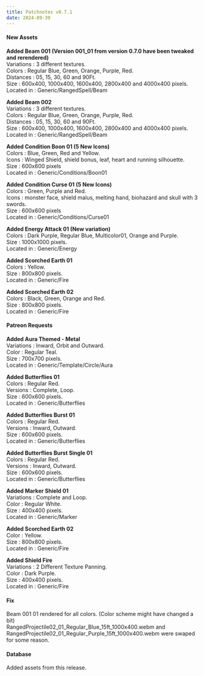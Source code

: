 ```yaml
---
title: Patchnotes v0.7.1
date: 2024-09-30
---
```


#### New Assets

**Added Beam 001 (Version 001_01 from version 0.7.0 have been tweaked and rerendered)**  
Variations : 3 different textures.  
Colors : Regular Blue, Green, Orange, Purple, Red.  
Distances : 05, 15, 30, 60 and 90Ft.  
Size : 600x400, 1000x400, 1600x400, 2800x400 and 4000x400 pixels.  
Located in : Generic/RangedSpell/Beam

**Added Beam 002**  
Variations : 3 different textures.  
Colors : Regular Blue, Green, Orange, Purple, Red.  
Distances : 05, 15, 30, 60 and 90Ft.  
Size : 600x400, 1000x400, 1600x400, 2800x400 and 4000x400 pixels.  
Located in : Generic/RangedSpell/Beam

**Added Condition Boon 01 (5 New Icons)**  
Colors : Blue, Green, Red and Yellow.  
Icons : Winged Shield, shield bonus, leaf, heart and running silhouette.  
Size : 600x600 pixels  
Located in : Generic/Conditions/Boon01

**Added Condition Curse 01 (5 New Icons)**  
Colors : Green, Purple and Red.  
Icons : monster face, shield malus, melting hand, biohazard and skull with 3 swords.  
Size : 600x600 pixels  
Located in : Generic/Conditions/Curse01

**Added Energy Attack 01 (New variation)**  
Colors : Dark Purple, Regular Blue, Multicolor01, Orange and Purple.  
Size : 1000x1000 pixels.  
Located in : Generic/Energy

**Added Scorched Earth 01**  
Colors : Yellow.  
Size : 800x800 pixels.  
Located in : Generic/Fire

**Added Scorched Earth 02**  
Colors : Black, Green, Orange and Red.  
Size : 800x800 pixels.  
Located in : Generic/Fire


#### Patreon Requests

**Added Aura Themed - Metal**  
Variations : Inward, Orbit and Outward.  
Color : Regular Teal.  
Size : 700x700 pixels.  
Located in : Generic/Template/Circle/Aura

**Added Butterflies 01**  
Colors : Regular Red.  
Versions : Complete, Loop.  
Size : 600x600 pixels.  
Located in : Generic/Butterflies

**Added Butterflies Burst 01**  
Colors : Regular Red.  
Versions : Inward, Outward.  
Size : 600x600 pixels.  
Located in : Generic/Butterflies

**Added Butterflies Burst Single 01**  
Colors : Regular Red.  
Versions : Inward, Outward.  
Size : 600x600 pixels.  
Located in : Generic/Butterflies

**Added Marker Shield 01**  
Variations : Complete and Loop.  
Color : Regular White.  
Size : 400x400 pixels.  
Located in : Generic/Marker

**Added Scorched Earth 02**  
Color : Yellow.  
Size : 800x800 pixels.  
Located in : Generic/Fire

**Added Shield Fire**  
Variations : 2 Different Texture Panning.  
Color : Dark Purple.  
Size : 400x400 pixels.  
Located in : Generic/Fire 

#### Fix

Beam 001 01 rendered for all colors. (Color scheme might have changed a bit)  
RangedProjectile02_01_Regular_Blue_15ft_1000x400.webm and RangedProjectile02_01_Regular_Purple_15ft_1000x400.webm were swaped for some reason.

#### Database

Added assets from this release.







